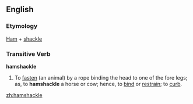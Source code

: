==English==

===Etymology===
[[Ham]] + [[shackle]]

===Transitive Verb===
'''hamshackle'''

# To [[fasten]] (an animal) by a rope binding the head to one of the fore legs; as, to '''hamshackle''' a horse or cow; hence, to [[bind]] or [[restrain]]; to [[curb]].

[[zh:hamshackle]]